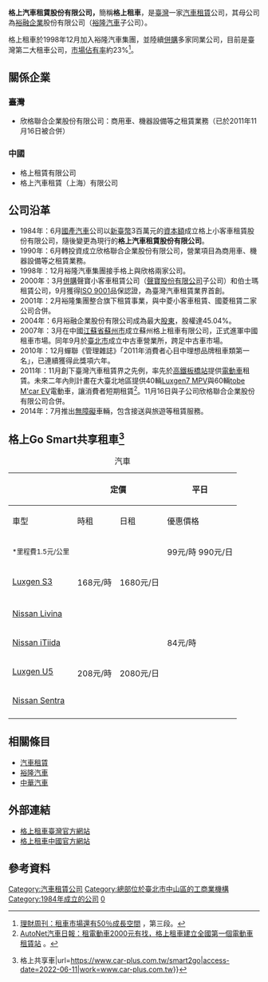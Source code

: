 {{Infobox Company 
| company_name = 格上汽車租賃股份有限公司
| company_name_en = Carplus Auto Leasing Corporation
| company_logo = Carplus Auto Leasing logo.svg
| company_type = [[上市公司|上市公司]]
| trading_name = 格上租車
| local_code_name = TW
| local_code = 12208883
| traded_as = {{twse|8393}}（2005年11月上櫃，2006年5月12日撤銷公開發行）
| foundation = 1978年11月13日<br>1984年6月
| location = {{ROC-TW}}<br />[[新北市|新北市]][[新店區_(新北市)|新店區]]中興路三段3號7樓<br>[[臺北市|臺北市]][[大安區_(臺北市)|大安區]]敦化南路二段2號11樓
| area_served = {{TWN}}<br>{{CHNML}}
| founder = 
| key_people =  [[董事長|董事長]]：陳俊<br>[[總經理|總經理]]：陳俊
| industry = 汽車租賃業
| products = 汽車租賃
| capital = [[新臺幣|新臺幣]]750,891,510元（2011年8月）
| company_slogan = 格上租車，閣下至上
| revenue = 
| assets = [[新臺幣|新臺幣]]1,000,000,000元
| operating_income = 
| net_income = 
| num_employees = 400人
| parent = 裕融企業股份有限公司（[[裕隆汽車|裕隆汽車]]子公司）
| subsid = 欣格聯合企業股份有限公司<br>蘇州格上租車有限公司
| major_shareholder = 裕融企業股份有限公司<br>裕隆汽車股份有限公司
| homepage = {{URL|https://www.car-plus.com.tw/}}
| footnotes = 
}}

'''格上汽車租賃股份有限公司，'''簡稱'''格上租車'''，是[[臺灣|臺灣]]一家[[汽車租賃|汽車租賃]]公司，其母公司為[[裕融企業|裕融企業]]股份有限公司（[[裕隆汽車|裕隆汽車]]子公司）。

格上租車於1998年12月加入裕隆汽車集團，並陸續[[併購|併購]]多家同業公司，目前是臺灣第二大租車公司，[[市場佔有率|市場佔有率]]約23%<ref>[http://mag.e-moneyweekly.com/Web/article/article.aspx?UID=14073 理財周刊：租車市場還有50％成長空間] {{webarchive|url=https://archive.is/20120719073531/http://mag.e-moneyweekly.com/Web/article/article.aspx?UID=14073 |date=2012-07-19 }}，第三段。</ref>。

== 關係企業 ==
=== 臺灣 ===
* 欣格聯合企業股份有限公司：商用車、機器設備等之租賃業務（已於2011年11月16日被合併）

=== 中國 ===
* 格上租賃有限公司
* 格上汽車租賃（上海）有限公司

== 公司沿革 ==
* 1984年：6月[[國產汽車股份有限公司|國產汽車]]公司以[[新臺幣|新臺幣]]3百萬元的[[資本|資本額]]成立格上小客車租賃股份有限公司，隨後變更為現行的'''格上汽車租賃股份有限公司'''。
* 1990年：6月轉投資成立欣格聯合企業股份有限公司，營業項目為商用車、機器設備等之租賃業務。
* 1998年：12月裕隆汽車集團接手格上與欣格兩家公司。
* 2000年：3月[[併購|併購]]聲寶小客車租賃公司（[[聲寶股份有限公司|聲寶股份有限公司]]子公司）和伯士瑪租賃公司，9月獲得[[ISO_9000|ISO 9001]]品保認證，為臺灣汽車租賃業界首創。
* 2001年：2月裕隆集團整合旗下租賃事業，與中菱小客車租賃、國菱租賃二家公司合併。
* 2004年：6月裕融企業股份有限公司成為最大[[股東|股東]]，股權達45.04%。
* 2007年：3月在中國[[江蘇省|江蘇省]][[蘇州市|蘇州市]]成立蘇州格上租車有限公司，正式進軍中國租車市場。同年9月於[[臺北市|臺北市]]成立中古車營業所，跨足中古車市場。
* 2010年：12月蟬聯《管理雜誌》「2011年消費者心目中理想品牌租車類第一名」，已連續獲得此獎項六年。
* 2011年：11月創下臺灣汽車租賃界之先例，率先於[[板橋車站_(臺灣)|高鐵板橋站]]提供[[電動車|電動車]]租賃。未來二年內則計畫在大臺北地區提供40輛[[Luxgen7_MPV|Luxgen7 MPV]]與60輛[[酷比汽車#產品|tobe M'car EV]]電動車，讓消費者短期租賃<ref>[http://www.autonet.com.tw//cgi-bin/view.cgi?/news/2011/11/b1110482.ti+a2+a3+a4+a5+b1+/news/2011/11/b1110482+/news/2011/11/16+b3+d6+c1+c2+c3+e1+e2+e3+e5+f1 AutoNet汽車日報：租電動車2000元有找，格上租車建立全國第一個電動車租賃站] {{Wayback|url=http://www.autonet.com.tw//cgi-bin/view.cgi?%2Fnews%2F2011%2F11%2Fb1110482.ti+a2+a3+a4+a5+b1+%2Fnews%2F2011%2F11%2Fb1110482+%2Fnews%2F2011%2F11%2F16+b3+d6+c1+c2+c3+e1+e2+e3+e5+f1 |date=20190909053238 }}。</ref>。11月16日與子公司欣格聯合企業股份有限公司合併。
* 2014年：7月推出[[無障礙|無障礙]]車輛，包含接送與旅遊等租賃服務。

==格上Go Smart共享租車<ref>{{Cite web|title=格上租車‧閣下至上 {{!}} 格上共享車|url=https://www.car-plus.com.tw/smart2go|access-date=2022-06-11|work=www.car-plus.com.tw}}</ref>==
{| class="wikitable"
|+ 汽車
|-
! !! colspan="2" | 定價 !! 平日 !! 假日
|-
| 車型 || 時租 || 日租 || colspan="2" | 優惠價格 
|-
| {{link-en|中華菱利電動車|CMC Veryca#Veryca (2000-Present)}} <small>*里程費1.5元/公里</small>|| rowspan="4" | 168元/時 || rowspan="4" | 1680元/日 || 99元/時
990元/日
| 130元/時
1300元/日
|-
|  [[納智捷S3|Luxgen S3]] || rowspan="7" | 84元/時 || rowspan="3" | 152元/時
|-
| {{link-en|Mitsubishi Colt Plus|Mitsubishi Colt#Colt Plus facelifts (Taiwan only)}} 
|-
| [[日產Livina#L11（2014年）|Nissan Livina]] 
|-
| [[日產Tiida#第二代：C12型（2011年迄今）|Nissan iTiida]] || rowspan="4" | 208元/時 || rowspan="4" | 2080元/日 || rowspan="4" | 168元/時
|-
| [[納智捷U5|Luxgen U5]] 
|-
|      [[日產Sentra#第七代B17型系（2013年-2019年）|Nissan Sentra]] 
|-
|{{link-en|Nissan Kicks|Nissan Kicks#Global market (P15; 2016)}}
|}

== 相關條目 ==
* [[汽車租賃|汽車租賃]]
* [[裕隆汽車|裕隆汽車]]
* [[中華汽車工業|中華汽車]]

== 外部連結 ==
* [https://www.car-plus.com.tw/ 格上租車臺灣官方網站] {{Wayback|url=https://www.car-plus.com.tw/ |date=20201128180135 }}
* [http://www.car-plus.com.cn/ 格上租車中國官方網站] {{Wayback|url=http://www.car-plus.com.cn/ |date=20210116063028 }}

== 參考資料 ==
{{Reflist}}

{{Vehicle rental brands}}

[[Category:汽車租賃公司|Category:汽車租賃公司]]
[[Category:總部位於臺北市中山區的工商業機構|Category:總部位於臺北市中山區的工商業機構]]
[[Category:1984年成立的公司|Category:1984年成立的公司]]
[[Category:臺灣證券交易所上市公司|0]]